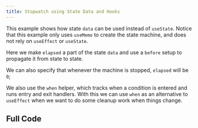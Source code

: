 ```yaml
---
title: Stopwatch using State Data and Hooks
---
```


<div className="text-4xl text-red-500 text-green-500 text-yellow-500 w-full flex items-center gap-2 rounded"></div>

<div className="not-content">
  <Stopwatch client:visible />
</div>

This example shows how state `data` can be used instead of `useState`. Notice that this example only uses `useMemo` to create the state machine, and does not rely on `useEffect` or `useState`.

Here we make `elapsed` a part of the state `data` and use a `before` setup to propagate it from state to state.

We can also specify that whenever the machine is stopped, `elapsed` will be `0`;

We also use the `when` helper, which tracks when a condition is entered and runs entry and exit handlers. With this we can use `when` as an alternative to `useEffect` when we want to do some cleanup work when things change.  


## Full Code 

<CodeBlock lang='jsx' code={code} />